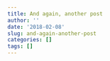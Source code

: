 ```yaml
---
title: And again, another post
author: ''
date: '2018-02-08'
slug: and-again-another-post
categories: []
tags: []
---
```


